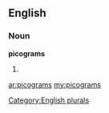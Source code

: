 ==English==

===Noun===
'''picograms'''

# {{plural of|[[picogram]]}}

[[Category:English plurals]]

[[ar:picograms]]
[[my:picograms]]